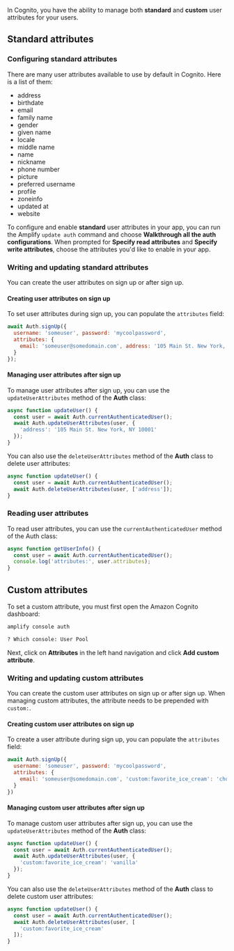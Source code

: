 In Cognito, you have the ability to manage both __standard__ and __custom__ user attributes for your users.

## Standard attributes

### Configuring standard attributes

There are many user attributes available to use by default in Cognito. Here is a list of them:

- address
- birthdate
- email
- family name
- gender
- given name
- locale
- middle name
- name
- nickname
- phone number
- picture
- preferred username
- profile
- zoneinfo
- updated at
- website

To configure and enable __standard__ user attributes in your app, you can run the Amplify `update auth` command and choose __Walkthrough all the auth configurations__. When prompted for __Specify read attributes__ and __Specify write attributes__, choose the attributes you'd like to enable in your app.

### Writing and updating standard attributes

You can create the user attributes on sign up or after sign up.

#### Creating user attributes on sign up

To set user attributes during sign up, you can populate the `attributes` field:

```js
await Auth.signUp({
  username: 'someuser', password: 'mycoolpassword',
  attributes: {
    email: 'someuser@somedomain.com', address: '105 Main St. New York, NY 10001'
  }
});
```

#### Managing user attributes after sign up

To manage user attributes after sign up, you can use the `updateUserAttributes` method of the __Auth__ class:

```js
async function updateUser() {
  const user = await Auth.currentAuthenticatedUser();
  await Auth.updateUserAttributes(user, {
    'address': '105 Main St. New York, NY 10001'
  });
}
```

You can also use the `deleteUserAttributes` method of the __Auth__ class to delete user attributes:

```js
async function updateUser() {
  const user = await Auth.currentAuthenticatedUser();
  await Auth.deleteUserAttributes(user, ['address']);
}
```

### Reading user attributes

To read user attributes, you can use the `currentAuthenticatedUser` method of the Auth class:

```js
async function getUserInfo() {
  const user = await Auth.currentAuthenticatedUser();
  console.log('attributes:', user.attributes);
}
```

## Custom attributes

To set a custom attribute, you must first open the Amazon Cognito dashboard:

```sh
amplify console auth

? Which console: User Pool
```

Next, click on __Attributes__ in the left hand navigation and click __Add custom attribute__.

### Writing and updating custom attributes

You can create the custom user attributes on sign up or after sign up. When managing custom attributes, the attribute needs to be prepended with `custom:`. 

#### Creating custom user attributes on sign up

To create a user attribute during sign up, you can populate the `attributes` field:

```js
await Auth.signUp({
  username: 'someuser', password: 'mycoolpassword',
  attributes: {
    email: 'someuser@somedomain.com', 'custom:favorite_ice_cream': 'chocolate'
  }
})
```

#### Managing custom user attributes after sign up

To manage custom user attributes after sign up, you can use the `updateUserAttributes` method of the __Auth__ class:

```js
async function updateUser() {
  const user = await Auth.currentAuthenticatedUser();
  await Auth.updateUserAttributes(user, {
    'custom:favorite_ice_cream': 'vanilla'
  });
}
```

You can also use the `deleteUserAttributes` method of the __Auth__ class to delete custom user attributes:

```js
async function updateUser() {
  const user = await Auth.currentAuthenticatedUser();
  await Auth.deleteUserAttributes(user, [
    'custom:favorite_ice_cream'
  ]);
}
```